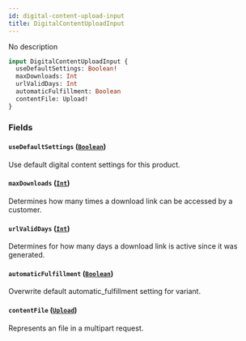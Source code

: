 ```yaml
---
id: digital-content-upload-input
title: DigitalContentUploadInput
---
```



No description

```graphql
input DigitalContentUploadInput {
  useDefaultSettings: Boolean!
  maxDownloads: Int
  urlValidDays: Int
  automaticFulfillment: Boolean
  contentFile: Upload!
}
```


### Fields

#### `useDefaultSettings` ([`Boolean`](../../../developer/api-reference/scalars/boolean))

Use default digital content settings for this product.


#### `maxDownloads` ([`Int`](../../../developer/api-reference/scalars/int))

Determines how many times a download link can be accessed by a customer.


#### `urlValidDays` ([`Int`](../../../developer/api-reference/scalars/int))

Determines for how many days a download link is active since it was generated.


#### `automaticFulfillment` ([`Boolean`](../../../developer/api-reference/scalars/boolean))

Overwrite default automatic_fulfillment setting for variant.


#### `contentFile` ([`Upload`](../../../developer/api-reference/scalars/upload))

Represents an file in a multipart request.





